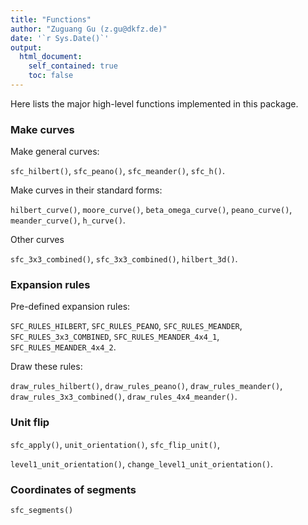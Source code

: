 ```yaml
---
title: "Functions"
author: "Zuguang Gu (z.gu@dkfz.de)"
date: '`r Sys.Date()`'
output: 
  html_document:
    self_contained: true
    toc: false
---
```


Here lists the major high-level functions implemented in this package.

### Make curves

Make general curves:

`sfc_hilbert()`, `sfc_peano()`, `sfc_meander()`, `sfc_h()`.

Make curves in their standard forms:

`hilbert_curve()`, `moore_curve()`, `beta_omega_curve()`, `peano_curve()`, `meander_curve()`, 
`h_curve()`.

Other curves

`sfc_3x3_combined()`, `sfc_3x3_combined()`, `hilbert_3d()`.

### Expansion rules

Pre-defined expansion rules:

`SFC_RULES_HILBERT`, `SFC_RULES_PEANO`, `SFC_RULES_MEANDER`,
`SFC_RULES_3x3_COMBINED`, `SFC_RULES_MEANDER_4x4_1`, `SFC_RULES_MEANDER_4x4_2`.

Draw these rules:

`draw_rules_hilbert()`, `draw_rules_peano()`, `draw_rules_meander()`,
`draw_rules_3x3_combined()`, `draw_rules_4x4_meander()`.

### Unit flip

`sfc_apply()`, `unit_orientation()`, `sfc_flip_unit()`,

`level1_unit_orientation()`, `change_level1_unit_orientation()`.


### Coordinates of segments

`sfc_segments()`

